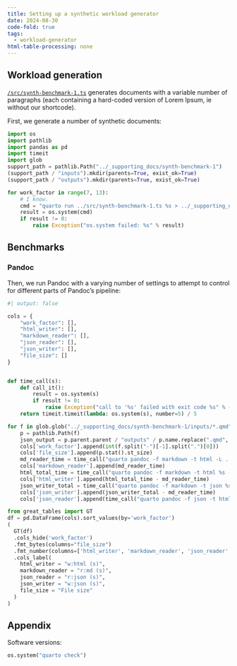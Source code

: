 ```yaml
---
title: Setting up a synthetic workload generator
date: 2024-08-30
code-fold: true
tags:
  - workload-generator
html-table-processing: none
---
```


## Workload generation

[`/src/synth-benchmark-1.ts`](/src/synth-benchmarch-1.ts) generates documents with a variable number of paragraphs (each containing a hard-coded version of Lorem Ipsum, ie without our shortcode).

First, we generate a number of synthetic documents:

```python
import os
import pathlib
import pandas as pd
import timeit
import glob
support_path = pathlib.Path("../_supporting_docs/synth-benchmark-1")
(support_path / "inputs").mkdir(parents=True, exist_ok=True)
(support_path / "outputs").mkdir(parents=True, exist_ok=True)

for work_factor in range(7, 13):
    # I know.
    cmd = "quarto run ../src/synth-benchmark-1.ts %s > ../_supporting_docs/synth-benchmark-1/inputs/_size-%s.qmd" % (1 << work_factor, work_factor)
    result = os.system(cmd)
    if result != 0:
        raise Exception("os.system failed: %s" % result)
```

## Benchmarks

### Pandoc

Then, we run Pandoc with a varying number of settings to attempt to control for different parts of Pandoc's pipeline:

```python
#| output: false

cols = {
    "work_factor": [],
    "html_writer": [],
    "markdown_reader": [],
    "json_reader": [],
    "json_writer": [],
    "file_size": []
}


def time_call(s):
    def call_it():
        result = os.system(s)
        if result != 0:
            raise Exception("call to '%s' failed with exit code %s" % (s, result))
    return timeit.timeit(lambda: os.system(s), number=5) / 5

for f in glob.glob("../_supporting_docs/synth-benchmark-1/inputs/*.qmd"):
    p = pathlib.Path(f)
    json_output = p.parent.parent / "outputs" / p.name.replace(".qmd", ".json")
    cols['work_factor'].append(int(f.split("-")[-1].split(".")[0]))
    cols['file_size'].append(p.stat().st_size)
    md_reader_time = time_call("quarto pandoc -f markdown -t html -L ../_supporting_docs/filters/empty.lua %s -o /dev/null" % f)
    cols['markdown_reader'].append(md_reader_time)
    html_total_time = time_call("quarto pandoc -f markdown -t html %s -o /dev/null" % f)
    cols['html_writer'].append(html_total_time - md_reader_time)
    json_writer_total = time_call("quarto pandoc -f markdown -t json %s -o %s" % (f, json_output))
    cols['json_writer'].append(json_writer_total - md_reader_time)
    cols['json_reader'].append(time_call("quarto pandoc -f json -t html -L ../_supporting_docs/filters/empty.lua %s -o /dev/null" % json_output))
```

```python
from great_tables import GT
df = pd.DataFrame(cols).sort_values(by='work_factor')
(
  GT(df)
  .cols_hide('work_factor')
  .fmt_bytes(columns="file_size")
  .fmt_number(columns=['html_writer', 'markdown_reader', 'json_reader', 'json_writer'], decimals=3, use_seps=False)
  .cols_label(
    html_writer = "w:html (s)",
    markdown_reader = "r:md (s)",
    json_reader = "r:json (s)",
    json_writer = "w:json (s)",
    file_size = "File size"
  )
)
```

## Appendix

Software versions:

```python
os.system("quarto check")
```